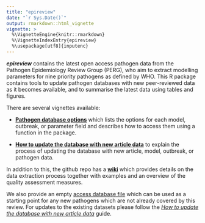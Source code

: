 ```yaml
---
title: "epireview"
date: "`r Sys.Date()`"
output: rmarkdown::html_vignette
vignette: >
  %\VignetteEngine{knitr::rmarkdown}
  %\VignetteIndexEntry{epireview}
  %\usepackage[utf8]{inputenc}
---
```


***epireview*** contains the latest open access pathogen data from the Pathogen Epidemiology Review Group (PERG), who aim to extract modelling parameters for nine priority pathogens as defined by WHO. This R package contains tools to update pathogen databases with new peer-reviewed data as it becomes available, and to summarise the latest data using tables and figures.

There are several vignettes available:

-   [**Pathogen database options**](https://mrc-ide.github.io/epireview/articles/pathogen_database_field_options.html) which lists the options for each model, outbreak, or parameter field and describes how to access them using a function in the package.

-   [**How to update the database with new article data**](https://mrc-ide.github.io/epireview/articles/pathogen_database_update.html) to explain the process of updating the database with new article, model, outbreak, or pathogen data.

In addition to this, the github repo has a [**wiki**](https://github.com/mrc-ide/epireview/wiki) which provides details on the data extraction process together with examples and an overview of the quality assessment measures.

We also provide an empty [access database file](https://github.com/mrc-ide/epireview/blob/main/miscellaneous_files/DIDE%20Priority%20Pathogens%20-%20BLANK.accdb) which can be used as a starting point for any new pathogens which are not already covered by this review. For updates to the existing datasets please follow the [*How to update the database with new article data*](https://mrc-ide.github.io/epireview/articles/pathogen_database_update.html) guide.
